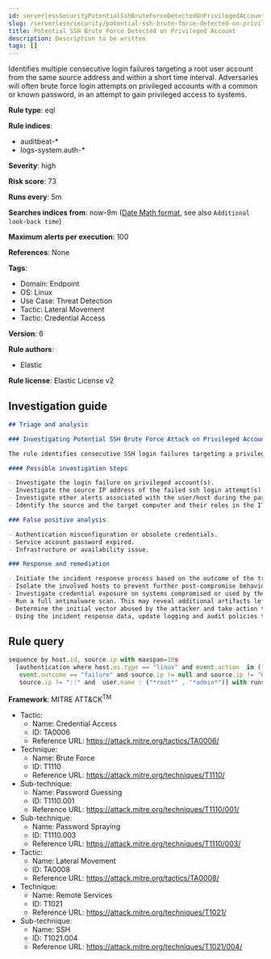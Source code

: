 ```yaml
---
id: serverlessSecurityPotentialSshBruteForceDetectedOnPrivilegedAccount
slug: /serverless/security/potential-ssh-brute-force-detected-on-privileged-account
title: Potential SSH Brute Force Detected on Privileged Account
description: Description to be written
tags: []
---
```


<div id="potential-ssh-brute-force-detected-on-privileged-account"></div>

Identifies multiple consecutive login failures targeting a root user account from the same source address and within a short time interval. Adversaries will often brute force login attempts on privileged accounts with a common or known password, in an attempt to gain privileged access to systems.

**Rule type**: eql

**Rule indices**: 

* auditbeat-*
* logs-system.auth-*

**Severity**: high

**Risk score**: 73

**Runs every**: 5m

**Searches indices from**: now-9m ([Date Math format](((ref))/common-options.html#date-math), see also <DocLink id="serverlessSecurityRulesUiCreate" section="set-the-rules-schedule">`Additional look-back time`</DocLink>)

**Maximum alerts per execution**: 100

**References**: None

**Tags**: 

* Domain: Endpoint
* OS: Linux
* Use Case: Threat Detection
* Tactic: Lateral Movement
* Tactic: Credential Access

**Version**: 6

**Rule authors**: 

* Elastic

**Rule license**: Elastic License v2

## Investigation guide

```markdown
## Triage and analysis

### Investigating Potential SSH Brute Force Attack on Privileged Account

The rule identifies consecutive SSH login failures targeting a privileged (root) account from the same source IP address to the same target host indicating brute force login attempts.

#### Possible investigation steps

- Investigate the login failure on privileged account(s).
- Investigate the source IP address of the failed ssh login attempt(s).
- Investigate other alerts associated with the user/host during the past 48 hours.
- Identify the source and the target computer and their roles in the IT environment.

### False positive analysis

- Authentication misconfiguration or obsolete credentials.
- Service account password expired.
- Infrastructure or availability issue.

### Response and remediation

- Initiate the incident response process based on the outcome of the triage.
- Isolate the involved hosts to prevent further post-compromise behavior.
- Investigate credential exposure on systems compromised or used by the attacker to ensure all compromised accounts are identified. Reset passwords for these accounts and other potentially compromised credentials, such as email, business systems, and web services.
- Run a full antimalware scan. This may reveal additional artifacts left in the system, persistence mechanisms, and malware components.
- Determine the initial vector abused by the attacker and take action to prevent reinfection through the same vector.
- Using the incident response data, update logging and audit policies to improve the mean time to detect (MTTD) and the mean time to respond (MTTR).

```

## Rule query

```js
sequence by host.id, source.ip with maxspan=10s
  [authentication where host.os.type == "linux" and event.action  in ("ssh_login", "user_login") and
   event.outcome == "failure" and source.ip != null and source.ip != "0.0.0.0" and
   source.ip != "::" and  user.name : ("*root*" , "*admin*")] with runs=3

```

**Framework**: MITRE ATT&CK<sup>TM</sup>

* Tactic:
    * Name: Credential Access
    * ID: TA0006
    * Reference URL: https://attack.mitre.org/tactics/TA0006/
* Technique:
    * Name: Brute Force
    * ID: T1110
    * Reference URL: https://attack.mitre.org/techniques/T1110/
* Sub-technique:
    * Name: Password Guessing
    * ID: T1110.001
    * Reference URL: https://attack.mitre.org/techniques/T1110/001/
* Sub-technique:
    * Name: Password Spraying
    * ID: T1110.003
    * Reference URL: https://attack.mitre.org/techniques/T1110/003/
* Tactic:
    * Name: Lateral Movement
    * ID: TA0008
    * Reference URL: https://attack.mitre.org/tactics/TA0008/
* Technique:
    * Name: Remote Services
    * ID: T1021
    * Reference URL: https://attack.mitre.org/techniques/T1021/
* Sub-technique:
    * Name: SSH
    * ID: T1021.004
    * Reference URL: https://attack.mitre.org/techniques/T1021/004/

